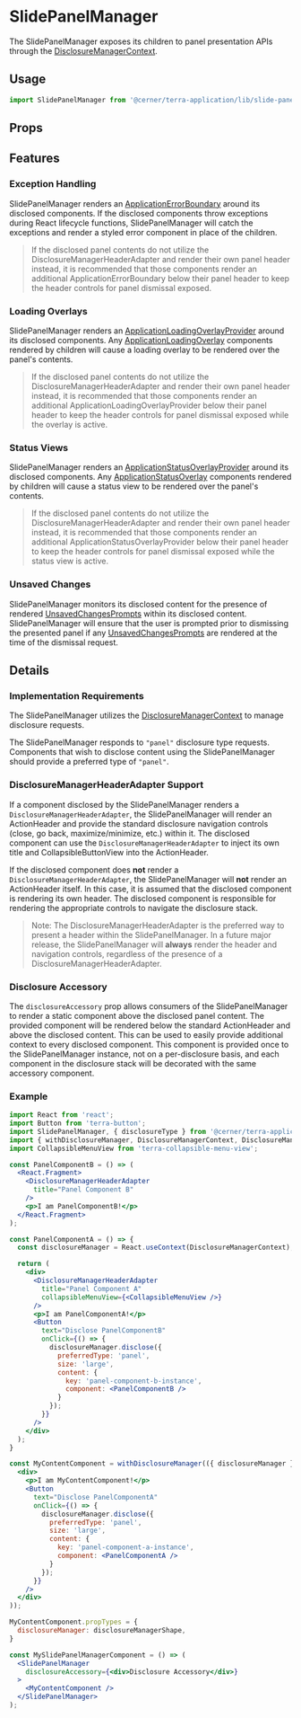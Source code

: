 
<Badge />

# SlidePanelManager

The SlidePanelManager exposes its children to panel presentation APIs through the
[DisclosureManagerContext](/application/cerner-terra-application/contexts/disclosure-manager-context).

## Usage

```jsx
import SlidePanelManager from '@cerner/terra-application/lib/slide-panel-manager';
```

## Props

<PropsTable />

## Features

### Exception Handling

SlidePanelManager renders an [ApplicationErrorBoundary](/application/cerner-terra-application/components/application-error-boundary)
around its disclosed components. If the disclosed components throw exceptions during React lifecycle functions, SlidePanelManager will
catch the exceptions and render a styled error component in place of the children.

> If the disclosed panel contents do not utilize the DisclosureManagerHeaderAdapter and render their own panel header instead,
> it is recommended that those components render an additional ApplicationErrorBoundary below their panel header to keep the
> header controls for panel dismissal exposed.

### Loading Overlays

SlidePanelManager renders an [ApplicationLoadingOverlayProvider](/application/cerner-terra-application/components/application-loading-overlay-provider)
around its disclosed components. Any [ApplicationLoadingOverlay](/application/cerner-terra-application/components/application-loading-overlay)
components rendered by children will cause a loading overlay to be rendered over the panel's contents.

> If the disclosed panel contents do not utilize the DisclosureManagerHeaderAdapter and render their own panel header instead,
> it is recommended that those components render an additional ApplicationLoadingOverlayProvider below their panel header to keep
> the header controls for panel dismissal exposed while the overlay is active.

### Status Views

SlidePanelManager renders an [ApplicationStatusOverlayProvider](/application/cerner-terra-application/components/application-status-overlay-provider)
around its disclosed components. Any [ApplicationStatusOverlay](/application/cerner-terra-application/components/application-status-overlay)
components rendered by children will cause a status view to be rendered over the panel's contents.

> If the disclosed panel contents do not utilize the DisclosureManagerHeaderAdapter and render their own panel header instead,
> it is recommended that those components render an additional ApplicationStatusOverlayProvider below their panel header to keep
> the header controls for panel dismissal exposed while the status view is active.

### Unsaved Changes

SlidePanelManager monitors its disclosed content for the presence of rendered [UnsavedChangesPrompts](/application/cerner-terra-application/components/navigation-prompt)
within its disclosed content. SlidePanelManager will ensure that the user is prompted prior to dismissing the presented panel if any
[UnsavedChangesPrompts](/application/cerner-terra-application/components/navigation-prompt) are rendered at the time of the dismissal request.

## Details

### Implementation Requirements

The SlidePanelManager utilizes the [DisclosureManagerContext](/application/cerner-terra-application/contexts/disclosure-manager-context) to manage disclosure requests.

The SlidePanelManager responds to `"panel"` disclosure type requests. Components that wish to disclose content using the SlidePanelManager
should provide a preferred type of `"panel"`.

### DisclosureManagerHeaderAdapter Support

If a component disclosed by the SlidePanelManager renders a `DisclosureManagerHeaderAdapter`, the SlidePanelManager will render an ActionHeader
and provide the standard disclosure navigation controls (close, go back, maximize/minimize, etc.) within it. The disclosed component
can use the `DisclosureManagerHeaderAdapter` to inject its own title and CollapsibleButtonView into the ActionHeader.

If the disclosed component does **not** render a `DisclosureManagerHeaderAdapter`, the SlidePanelManager will **not** render an ActionHeader itself.
In this case, it is assumed that the disclosed component is rendering its own header. The disclosed component is responsible for rendering
the appropriate controls to navigate the disclosure stack.

> Note: The DisclosureManagerHeaderAdapter is the preferred way to present a header within the SlidePanelManager.
> In a future major release, the SlidePanelManager will **always** render the header and navigation controls, regardless of the presence of a DisclosureManagerHeaderAdapter.

### Disclosure Accessory

The `disclosureAccessory` prop allows consumers of the SlidePanelManager to render a static component above the disclosed panel content.
The provided component will be rendered below the standard ActionHeader and above the disclosed content. This can be used to easily
provide additional context to every disclosed component. This component is provided once to the SlidePanelManager instance, not on a per-disclosure basis,
and each component in the disclosure stack will be decorated with the same accessory component.

### Example

```jsx
import React from 'react';
import Button from 'terra-button';
import SlidePanelManager, { disclosureType } from '@cerner/terra-application/lib/slide-panel-manager';
import { withDisclosureManager, DisclosureManagerContext, DisclosureManagerHeaderAdapter } from '@cerner/terra-application/lib/disclosure-manager';
import CollapsibleMenuView from 'terra-collapsible-menu-view';

const PanelComponentB = () => (
  <React.Fragment>
    <DisclosureManagerHeaderAdapter
      title="Panel Component B"
    />
    <p>I am PanelComponentB!</p>
  </React.Fragment>
);

const PanelComponentA = () => {
  const disclosureManager = React.useContext(DisclosureManagerContext);

  return (
    <div>
      <DisclosureManagerHeaderAdapter
        title="Panel Component A"
        collapsibleMenuView={<CollapsibleMenuView />}
      />
      <p>I am PanelComponentA!</p>
      <Button
        text="Disclose PanelComponentB"
        onClick={() => {
          disclosureManager.disclose({
            preferredType: 'panel',
            size: 'large',
            content: {
              key: 'panel-component-b-instance',
              component: <PanelComponentB />
            }
          });
        }}
      />
    </div>
  );
}

const MyContentComponent = withDisclosureManager(({ disclosureManager }) => (
  <div>
    <p>I am MyContentComponent!</p>
    <Button
      text="Disclose PanelComponentA"
      onClick={() => {
        disclosureManager.disclose({
          preferredType: 'panel',
          size: 'large',
          content: {
            key: 'panel-component-a-instance',
            component: <PanelComponentA />
          }
        });
      }}
    />
  </div>
));

MyContentComponent.propTypes = {
  disclosureManager: disclosureManagerShape,
}

const MySlidePanelManagerComponent = () => (
  <SlidePanelManager
    disclosureAccessory={<div>Disclosure Accessory</div>}
  >
    <MyContentComponent />
  </SlidePanelManager>
);
```